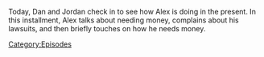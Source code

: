 {{Episode
    | title           = April 18, 2022
    | caption         = [https://knowledgefight.libsyn.com/672-april-18-2022 Listen to this episode on Libsyn]
    | episodeNumber   = 672
    | length          = 01:18:01
    | airDate         = April 20, 2022
    | coverageDate    = April 18, 2022
    | previousEpisode = [[671: April 13, 2022]]
    | nextEpisode     = [[673: Jordan Takes The Wheel 8]]
}}

{{Stub}}

Today, Dan and Jordan check in to see how Alex is doing in the present. In this installment, Alex talks about needing money, complains about his lawsuits, and then briefly touches on how he needs money.

[[Category:Episodes]]